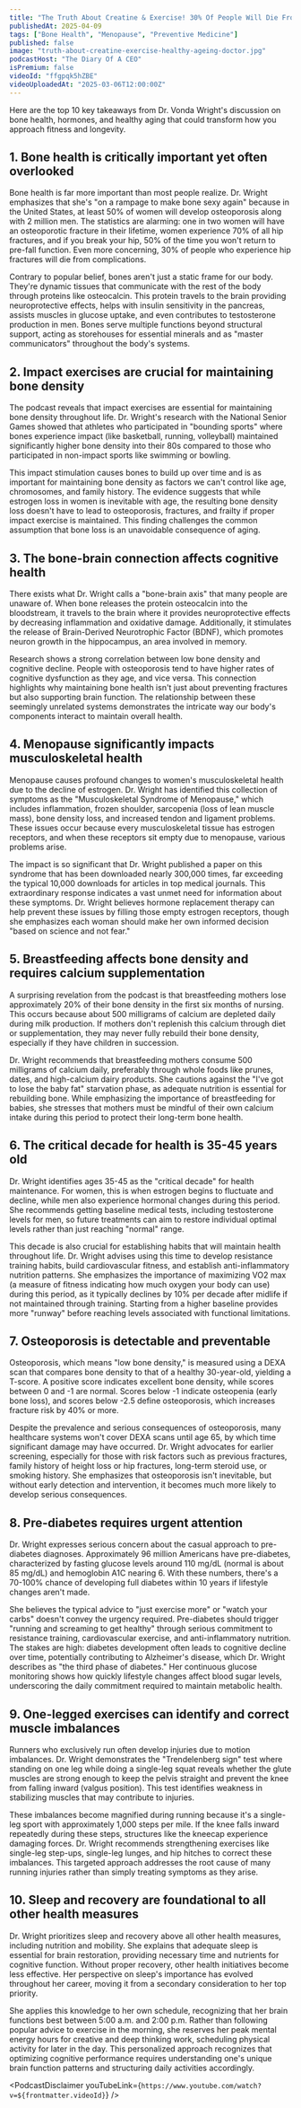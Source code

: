 ```yaml
---
title: "The Truth About Creatine & Exercise! 30% Of People Will Die From This! The Healthy Ageing Doctor"
publishedAt: 2025-04-09
tags: ["Bone Health", "Menopause", "Preventive Medicine"]
published: false
image: "truth-about-creatine-exercise-healthy-ageing-doctor.jpg"
podcastHost: "The Diary Of A CEO"
isPremium: false
videoId: "ffgpqk5hZBE"
videoUploadedAt: "2025-03-06T12:00:00Z"
---
```



<PodcastSummaryPageLayout frontmatter={frontmatter}>
Here are the top 10 key takeaways from Dr. Vonda Wright's discussion on bone health, hormones, and healthy aging that could transform how you approach fitness and longevity.

## 1. Bone health is critically important yet often overlooked

Bone health is far more important than most people realize. Dr. Wright emphasizes that she's "on a rampage to make bone sexy again" because in the United States, at least 50% of women will develop osteoporosis along with 2 million men. The statistics are alarming: one in two women will have an osteoporotic fracture in their lifetime, women experience 70% of all hip fractures, and if you break your hip, 50% of the time you won't return to pre-fall function. Even more concerning, 30% of people who experience hip fractures will die from complications.

Contrary to popular belief, bones aren't just a static frame for our body. They're dynamic tissues that communicate with the rest of the body through proteins like osteocalcin. This protein travels to the brain providing neuroprotective effects, helps with insulin sensitivity in the pancreas, assists muscles in glucose uptake, and even contributes to testosterone production in men. Bones serve multiple functions beyond structural support, acting as storehouses for essential minerals and as "master communicators" throughout the body's systems.

## 2. Impact exercises are crucial for maintaining bone density

The podcast reveals that impact exercises are essential for maintaining bone density throughout life. Dr. Wright's research with the National Senior Games showed that athletes who participated in "bounding sports" where bones experience impact (like basketball, running, volleyball) maintained significantly higher bone density into their 80s compared to those who participated in non-impact sports like swimming or bowling.

This impact stimulation causes bones to build up over time and is as important for maintaining bone density as factors we can't control like age, chromosomes, and family history. The evidence suggests that while estrogen loss in women is inevitable with age, the resulting bone density loss doesn't have to lead to osteoporosis, fractures, and frailty if proper impact exercise is maintained. This finding challenges the common assumption that bone loss is an unavoidable consequence of aging.

## 3. The bone-brain connection affects cognitive health

There exists what Dr. Wright calls a "bone-brain axis" that many people are unaware of. When bone releases the protein osteocalcin into the bloodstream, it travels to the brain where it provides neuroprotective effects by decreasing inflammation and oxidative damage. Additionally, it stimulates the release of Brain-Derived Neurotrophic Factor (BDNF), which promotes neuron growth in the hippocampus, an area involved in memory.

Research shows a strong correlation between low bone density and cognitive decline. People with osteoporosis tend to have higher rates of cognitive dysfunction as they age, and vice versa. This connection highlights why maintaining bone health isn't just about preventing fractures but also supporting brain function. The relationship between these seemingly unrelated systems demonstrates the intricate way our body's components interact to maintain overall health.

## 4. Menopause significantly impacts musculoskeletal health

Menopause causes profound changes to women's musculoskeletal health due to the decline of estrogen. Dr. Wright has identified this collection of symptoms as the "Musculoskeletal Syndrome of Menopause," which includes inflammation, frozen shoulder, sarcopenia (loss of lean muscle mass), bone density loss, and increased tendon and ligament problems. These issues occur because every musculoskeletal tissue has estrogen receptors, and when these receptors sit empty due to menopause, various problems arise.

The impact is so significant that Dr. Wright published a paper on this syndrome that has been downloaded nearly 300,000 times, far exceeding the typical 10,000 downloads for articles in top medical journals. This extraordinary response indicates a vast unmet need for information about these symptoms. Dr. Wright believes hormone replacement therapy can help prevent these issues by filling those empty estrogen receptors, though she emphasizes each woman should make her own informed decision "based on science and not fear."

## 5. Breastfeeding affects bone density and requires calcium supplementation

A surprising revelation from the podcast is that breastfeeding mothers lose approximately 20% of their bone density in the first six months of nursing. This occurs because about 500 milligrams of calcium are depleted daily during milk production. If mothers don't replenish this calcium through diet or supplementation, they may never fully rebuild their bone density, especially if they have children in succession.

Dr. Wright recommends that breastfeeding mothers consume 500 milligrams of calcium daily, preferably through whole foods like prunes, dates, and high-calcium dairy products. She cautions against the "I've got to lose the baby fat" starvation phase, as adequate nutrition is essential for rebuilding bone. While emphasizing the importance of breastfeeding for babies, she stresses that mothers must be mindful of their own calcium intake during this period to protect their long-term bone health.

## 6. The critical decade for health is 35-45 years old

Dr. Wright identifies ages 35-45 as the "critical decade" for health maintenance. For women, this is when estrogen begins to fluctuate and decline, while men also experience hormonal changes during this period. She recommends getting baseline medical tests, including testosterone levels for men, so future treatments can aim to restore individual optimal levels rather than just reaching "normal" range.

This decade is also crucial for establishing habits that will maintain health throughout life. Dr. Wright advises using this time to develop resistance training habits, build cardiovascular fitness, and establish anti-inflammatory nutrition patterns. She emphasizes the importance of maximizing VO2 max (a measure of fitness indicating how much oxygen your body can use) during this period, as it typically declines by 10% per decade after midlife if not maintained through training. Starting from a higher baseline provides more "runway" before reaching levels associated with functional limitations.

## 7. Osteoporosis is detectable and preventable

Osteoporosis, which means "low bone density," is measured using a DEXA scan that compares bone density to that of a healthy 30-year-old, yielding a T-score. A positive score indicates excellent bone density, while scores between 0 and -1 are normal. Scores below -1 indicate osteopenia (early bone loss), and scores below -2.5 define osteoporosis, which increases fracture risk by 40% or more.

Despite the prevalence and serious consequences of osteoporosis, many healthcare systems won't cover DEXA scans until age 65, by which time significant damage may have occurred. Dr. Wright advocates for earlier screening, especially for those with risk factors such as previous fractures, family history of height loss or hip fractures, long-term steroid use, or smoking history. She emphasizes that osteoporosis isn't inevitable, but without early detection and intervention, it becomes much more likely to develop serious consequences.

## 8. Pre-diabetes requires urgent attention

Dr. Wright expresses serious concern about the casual approach to pre-diabetes diagnoses. Approximately 96 million Americans have pre-diabetes, characterized by fasting glucose levels around 110 mg/dL (normal is about 85 mg/dL) and hemoglobin A1C nearing 6. With these numbers, there's a 70-100% chance of developing full diabetes within 10 years if lifestyle changes aren't made.

She believes the typical advice to "just exercise more" or "watch your carbs" doesn't convey the urgency required. Pre-diabetes should trigger "running and screaming to get healthy" through serious commitment to resistance training, cardiovascular exercise, and anti-inflammatory nutrition. The stakes are high: diabetes development often leads to cognitive decline over time, potentially contributing to Alzheimer's disease, which Dr. Wright describes as "the third phase of diabetes." Her continuous glucose monitoring shows how quickly lifestyle changes affect blood sugar levels, underscoring the daily commitment required to maintain metabolic health.

## 9. One-legged exercises can identify and correct muscle imbalances

Runners who exclusively run often develop injuries due to motion imbalances. Dr. Wright demonstrates the "Trendelenberg sign" test where standing on one leg while doing a single-leg squat reveals whether the glute muscles are strong enough to keep the pelvis straight and prevent the knee from falling inward (valgus position). This test identifies weakness in stabilizing muscles that may contribute to injuries.

These imbalances become magnified during running because it's a single-leg sport with approximately 1,000 steps per mile. If the knee falls inward repeatedly during these steps, structures like the kneecap experience damaging forces. Dr. Wright recommends strengthening exercises like single-leg step-ups, single-leg lunges, and hip hitches to correct these imbalances. This targeted approach addresses the root cause of many running injuries rather than simply treating symptoms as they arise.

## 10. Sleep and recovery are foundational to all other health measures

Dr. Wright prioritizes sleep and recovery above all other health measures, including nutrition and mobility. She explains that adequate sleep is essential for brain restoration, providing necessary time and nutrients for cognitive function. Without proper recovery, other health initiatives become less effective. Her perspective on sleep's importance has evolved throughout her career, moving it from a secondary consideration to her top priority.

She applies this knowledge to her own schedule, recognizing that her brain functions best between 5:00 a.m. and 2:00 p.m. Rather than following popular advice to exercise in the morning, she reserves her peak mental energy hours for creative and deep thinking work, scheduling physical activity for later in the day. This personalized approach recognizes that optimizing cognitive performance requires understanding one's unique brain function patterns and structuring daily activities accordingly.

<PodcastDisclaimer
  youTubeLink={`https://www.youtube.com/watch?v=${frontmatter.videoId}`}
/>

</PodcastSummaryPageLayout>
